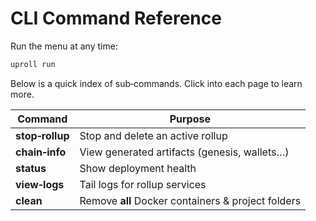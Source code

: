 # CLI Command Reference

Run the menu at any time:

```bash
uproll run
```

Below is a quick index of sub‑commands. Click into each page to learn more.

| Command | Purpose |
| ------- | ------- |
| **stop‑rollup** | Stop and delete an active rollup |
| **chain‑info** | View generated artifacts (genesis, wallets…) |
| **status** | Show deployment health |
| **view‑logs** | Tail logs for rollup services |
| **clean** | Remove **all** Docker containers & project folders | 
